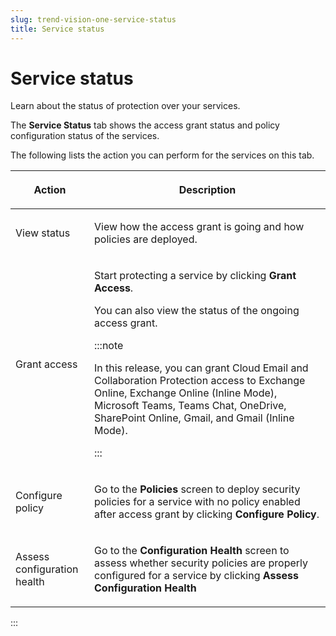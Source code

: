 ```yaml
---
slug: trend-vision-one-service-status
title: Service status
---
```

# Service status

Learn about the status of protection over your services.

The **Service Status** tab shows the access grant status and policy configuration status of the services.

The following lists the action you can perform for the services on this tab.

<table>
<colgroup>
<col style="width: 25%" />
<col style="width: 75%" />
</colgroup>
<thead>
<tr>
<th><p>Action</p></th>
<th><p>Description</p></th>
</tr>
</thead>
<tbody>
<tr>
<td><p>View status</p></td>
<td><p>View how the access grant is going and how policies are deployed.</p></td>
</tr>
<tr>
<td><p>Grant access</p></td>
<td><p>Start protecting a service by clicking <strong>Grant Access</strong>.</p>
<p>You can also view the status of the ongoing access grant.</p>


:::note

<p>In this release, you can grant Cloud Email and Collaboration Protection access to Exchange Online, Exchange Online (Inline Mode), Microsoft Teams, Teams Chat, OneDrive, SharePoint Online, Gmail, and Gmail (Inline Mode).</p>


:::

</td>
</tr>
<tr>
<td><p>Configure policy</p></td>
<td><p>Go to the <strong>Policies</strong> screen to deploy security policies for a service with no policy enabled after access grant by clicking <strong>Configure Policy</strong>.</p></td>
</tr>
<tr>
<td><p>Assess configuration health</p></td>
<td><p>Go to the <strong>Configuration Health</strong> screen to assess whether security policies are properly configured for a service by clicking <strong>Assess Configuration Health</strong></p></td>
</tr>
</tbody>
</table>
:::
